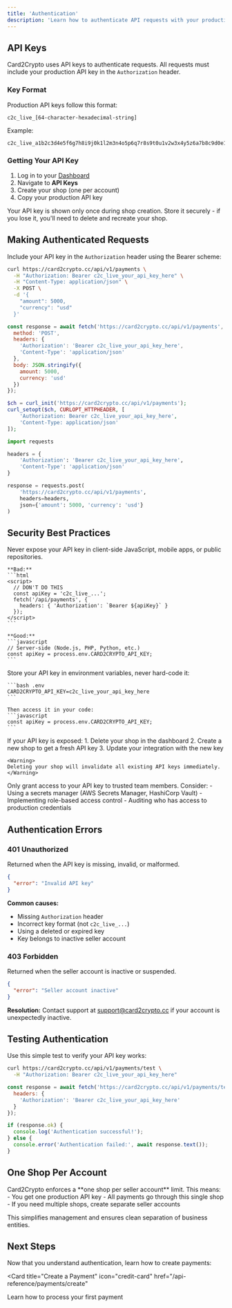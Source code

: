 ```yaml
---
title: 'Authentication'
description: 'Learn how to authenticate API requests with your production API key'
---
```


## API Keys

Card2Crypto uses API keys to authenticate requests. All requests must include your production API key in the `Authorization` header.

### Key Format

Production API keys follow this format:

```
c2c_live_[64-character-hexadecimal-string]
```

Example:
```
c2c_live_a1b2c3d4e5f6g7h8i9j0k1l2m3n4o5p6q7r8s9t0u1v2w3x4y5z6a7b8c9d0e1f2
```

### Getting Your API Key

1. Log in to your [Dashboard](https://card2crypto.cc/dashboard)
2. Navigate to **API Keys**
3. Create your shop (one per account)
4. Copy your production API key

<Warning>
Your API key is shown only once during shop creation. Store it securely - if you lose it, you'll need to delete and recreate your shop.
</Warning>

## Making Authenticated Requests

Include your API key in the `Authorization` header using the Bearer scheme:

<CodeGroup>

```bash cURL
curl https://card2crypto.cc/api/v1/payments \
  -H "Authorization: Bearer c2c_live_your_api_key_here" \
  -H "Content-Type: application/json" \
  -X POST \
  -d '{
    "amount": 5000,
    "currency": "usd"
  }'
```

```javascript JavaScript
const response = await fetch('https://card2crypto.cc/api/v1/payments', {
  method: 'POST',
  headers: {
    'Authorization': 'Bearer c2c_live_your_api_key_here',
    'Content-Type': 'application/json'
  },
  body: JSON.stringify({
    amount: 5000,
    currency: 'usd'
  })
});
```

```php PHP
$ch = curl_init('https://card2crypto.cc/api/v1/payments');
curl_setopt($ch, CURLOPT_HTTPHEADER, [
    'Authorization: Bearer c2c_live_your_api_key_here',
    'Content-Type: application/json'
]);
```

```python Python
import requests

headers = {
    'Authorization': 'Bearer c2c_live_your_api_key_here',
    'Content-Type': 'application/json'
}

response = requests.post(
    'https://card2crypto.cc/api/v1/payments',
    headers=headers,
    json={'amount': 5000, 'currency': 'usd'}
)
```

</CodeGroup>

## Security Best Practices

<AccordionGroup>
  <Accordion title="Keep Keys Server-Side">
    Never expose your API key in client-side JavaScript, mobile apps, or public repositories.

    **Bad:**
    ```html
    <script>
      // DON'T DO THIS
      const apiKey = 'c2c_live_...';
      fetch('/api/payments', {
        headers: { 'Authorization': `Bearer ${apiKey}` }
      });
    </script>
    ```

    **Good:**
    ```javascript
    // Server-side (Node.js, PHP, Python, etc.)
    const apiKey = process.env.CARD2CRYPTO_API_KEY;
    ```
  </Accordion>

  <Accordion title="Use Environment Variables">
    Store your API key in environment variables, never hard-code it:

    ```bash .env
    CARD2CRYPTO_API_KEY=c2c_live_your_api_key_here
    ```

    Then access it in your code:
    ```javascript
    const apiKey = process.env.CARD2CRYPTO_API_KEY;
    ```
  </Accordion>

  <Accordion title="Rotate Keys if Compromised">
    If your API key is exposed:
    1. Delete your shop in the dashboard
    2. Create a new shop to get a fresh API key
    3. Update your integration with the new key

    <Warning>
    Deleting your shop will invalidate all existing API keys immediately.
    </Warning>
  </Accordion>

  <Accordion title="Restrict Access">
    Only grant access to your API key to trusted team members. Consider:
    - Using a secrets manager (AWS Secrets Manager, HashiCorp Vault)
    - Implementing role-based access control
    - Auditing who has access to production credentials
  </Accordion>
</AccordionGroup>

## Authentication Errors

### 401 Unauthorized

Returned when the API key is missing, invalid, or malformed.

```json
{
  "error": "Invalid API key"
}
```

**Common causes:**
- Missing `Authorization` header
- Incorrect key format (not `c2c_live_...`)
- Using a deleted or expired key
- Key belongs to inactive seller account

### 403 Forbidden

Returned when the seller account is inactive or suspended.

```json
{
  "error": "Seller account inactive"
}
```

**Resolution:**
Contact support at support@card2crypto.cc if your account is unexpectedly inactive.

## Testing Authentication

Use this simple test to verify your API key works:

<CodeGroup>

```bash cURL
curl https://card2crypto.cc/api/v1/payments/test \
  -H "Authorization: Bearer c2c_live_your_api_key_here"
```

```javascript JavaScript
const response = await fetch('https://card2crypto.cc/api/v1/payments/test', {
  headers: {
    'Authorization': 'Bearer c2c_live_your_api_key_here'
  }
});

if (response.ok) {
  console.log('Authentication successful!');
} else {
  console.error('Authentication failed:', await response.text());
}
```

</CodeGroup>

## One Shop Per Account

<Note>
Card2Crypto enforces a **one shop per seller account** limit. This means:
- You get one production API key
- All payments go through this single shop
- If you need multiple shops, create separate seller accounts

This simplifies management and ensures clean separation of business entities.
</Note>

## Next Steps

Now that you understand authentication, learn how to create payments:

<Card
  title="Create a Payment"
  icon="credit-card"
  href="/api-reference/payments/create"
>
  Learn how to process your first payment
</Card>
